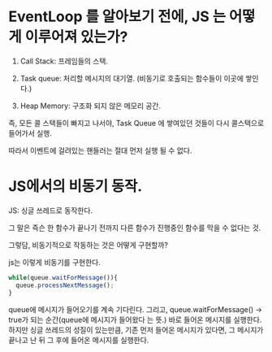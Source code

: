 
<div className={styles.ImageStyle}>

# EventLoop 를 알아보기 전에, JS 는 어떻게 이루어져 있는가?

1. Call Stack: 프레임들의 스택.

2. Task queue: 처리할 메시지의 대기열. (비동기로 호출되는 함수들이 이곳에 쌓인다.)

3. Heap Memory: 구조화 되지 않은 메모리 공간.

즉, 모든 콜 스택들이 빠지고 나서야, Task Queue 에 쌓여있던 것들이 다시 콜스택으로 들어가서 실행.

따라서 이벤트에 걸려있는 핸들러는 절대 먼저 실행 될 수 없다.

# JS에서의 비동기 동작.

JS: 싱글 쓰레드로 동작한다.

그 말은 즉슨 한 함수가 끝나기 전까지 다른 함수가 진행중인 함수를 막을 수 없다는 것.


그렇담, 비동기적으로 작동하는 것은 어떻게 구현할까?

js는 이렇게 비동기를 구현한다.

```js
while(queue.waitForMessage()){
  queue.processNextMessage();
}
```

queue에 메시지가 들어오기를 계속 기다린다.
그리고, queue.waitForMessage() -> true가 되는 순간(queue에 메시지가 들어왔다 는 뜻.) 바로 들어온 메시지를 실행한다.
하지만 싱글 쓰레드의 성질이 있는만큼, 기존 먼저 들어온 메시지가 있다면, 그 메시지가 끝나고 난 뒤 그 후에 들어온 메시지를 실행한다.

</div>

